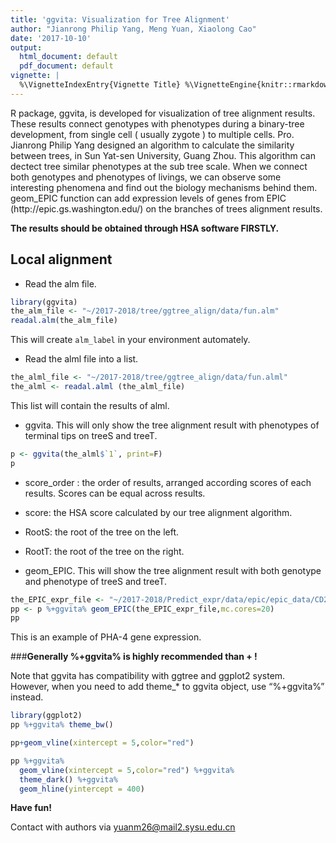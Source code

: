 ```yaml
---
title: 'ggvita: Visualization for Tree Alignment'
author: "Jianrong Philip Yang, Meng Yuan, Xiaolong Cao"
date: '2017-10-10'
output:
  html_document: default
  pdf_document: default
vignette: |
  %\VignetteIndexEntry{Vignette Title} %\VignetteEngine{knitr::rmarkdown} %\VignetteEncoding{UTF-8}
---
```


R package, ggvita, is developed for visualization of tree alignment results. These results connect genotypes with phenotypes during a binary-tree development, from single cell ( usually zygote ) to multiple cells. Pro. Jianrong Philip Yang designed an algorithm to calculate the similarity between trees, in Sun Yat-sen University, Guang Zhou. This algorithm can dectect tree similar phenotypes at the sub tree scale. When we connect both genotypes and phenotypes of livings, we can observe some interesting phenomena and find out the biology mechanisms behind them. geom_EPIC function can add expression levels of genes from EPIC (http://epic.gs.washington.edu/) on the branches of trees alignment results.


**The results should be obtained through HSA software FIRSTLY.**



## Local alignment 

* Read the alm file. 
```r
library(ggvita)
the_alm_file <- "~/2017-2018/tree/ggtree_align/data/fun.alm"
readal.alm(the_alm_file)
```
This will create `alm_label` in your environment automately.


* Read the alml file into a list. 

```r
the_alml_file <- "~/2017-2018/tree/ggtree_align/data/fun.alml"
the_alml <- readal.alml (the_alml_file)
```
This list will contain the results of alml.

* ggvita. This will only show the tree alignment result with phenotypes of terminal tips on treeS and treeT.

```r
p <- ggvita(the_alml$`1`, print=F)
p
```
  * score_order : the order of results, arranged according scores of each results. Scores can be equal across results.
  * score: the HSA score calculated by our tree alignment algorithm.
  * RootS: the root of the tree on the left.
  * RootT: the root of the tree on the right.
  
* geom_EPIC. This will show the tree alignment result with both genotype and phenotype of treeS and treeT.

```r

the_EPIC_expr_file <- "~/2017-2018/Predict_expr/data/epic/epic_data/CD20061215_pha4I2L_11.csv"
pp <- p %+ggvita% geom_EPIC(the_EPIC_expr_file,mc.cores=20)
pp
```
This is an example of PHA-4 gene expression.

###**Generally %+ggvita% is highly recommended than + !**

Note that ggvita has compatibility with ggtree and ggplot2 system.  However, when you need to add theme_* to ggvita object, use "%+ggvita%" instead.

```r
library(ggplot2)
pp %+ggvita% theme_bw() 

```
```r
pp+geom_vline(xintercept = 5,color="red")

```


```r
pp %+ggvita%
  geom_vline(xintercept = 5,color="red") %+ggvita% 
  theme_dark() %+ggvita% 
  geom_hline(yintercept = 400)

```

**Have fun!**  


Contact with authors via [yuanm26@mail2.sysu.edu.cn](yuanm26@mail2.sysu.edu.cn)

